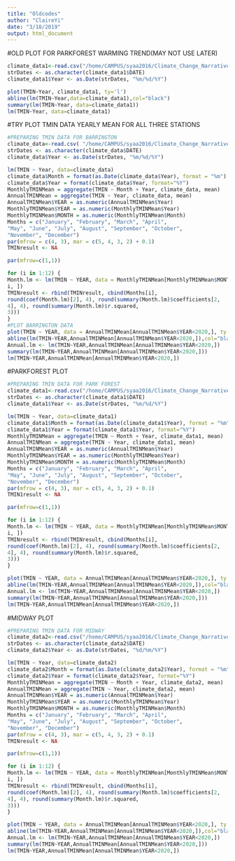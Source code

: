 ```yaml
---
title: "Oldcodes"
author: "ClaireYi"
date: "3/18/2019"
output: html_document
---
```

#OLD PLOT FOR PARKFOREST WARMING TREND(MAY NOT USE LATER)
```r
climate_data1<-read.csv("/home/CAMPUS/syaa2016/Climate_Change_Narratives/student_folders/Yi/ParkForest_climatedata_claireyi.csv")
strDates <- as.character(climate_data1$DATE)
climate_data1$Year <- as.Date(strDates, "%m/%d/%Y")

plot(TMIN~Year, climate_data1, ty='l')
abline(lm(TMIN~Year,data=climate_data1),col="black")
summary(lm(TMIN~Year, data=climate_data1))
lm(TMIN~Year, data=climate_data1)
```

#TRY PLOT TMIN DATA YEARLY MEAN FOR ALL THREE STATIONS
```r
#PREPARING TMIN DATA FOR BARRINGTON
climate_data<-read.csv( "/home/CAMPUS/syaa2016/Climate_Change_Narratives/student_folders/Yi/claireyi_climatedata_chicago.csv")
strDates <- as.character(climate_data$DATE)
climate_data$Year <- as.Date(strDates, "%m/%d/%Y")

lm(TMIN ~ Year, data=climate_data)
climate_data$Month = format(as.Date(climate_data$Year), format = "%m")
climate_data$Year = format(climate_data$Year, format="%Y")
MonthlyTMINMean = aggregate(TMIN ~ Month + Year, climate_data, mean)
AnnualTMINMean = aggregate(TMIN ~ Year, climate_data, mean)
AnnualTMINMean$YEAR = as.numeric(AnnualTMINMean$Year)
MonthlyTMINMean$YEAR = as.numeric(MonthlyTMINMean$Year)
MonthlyTMINMean$MONTH = as.numeric(MonthlyTMINMean$Month)
Months = c("January", "February", "March", "April",
"May", "June", "July", "August", "September", "October",
"November", "December")
par(mfrow = c(4, 3), mar = c(5, 4, 3, 2) + 0.1)
TMINresult <- NA

par(mfrow=c(1,1))

for (i in 1:12) {
Month.lm <- lm(TMIN ~ YEAR, data = MonthlyTMINMean[MonthlyTMINMean$MONTH ==
i, ])
TMINresult <- rbind(TMINresult, cbind(Months[i],
round(coef(Month.lm)[2], 4), round(summary(Month.lm)$coefficients[2,
4], 4), round(summary(Month.lm)$r.squared,
3)))
}
#PLOT BARRINGTON DATA
plot(TMIN ~ YEAR, data = AnnualTMINMean[AnnualTMINMean$YEAR<2020,], ty = "l", las = 1, xlim = c(1960, 2019), ylab = "Barrington Minimum Temperature (°C)", xlab= "Year")
abline(lm(TMIN~YEAR,AnnualTMINMean[AnnualTMINMean$YEAR<2020,]),col="black")
Annual.lm <- lm(TMIN~YEAR,AnnualTMINMean[AnnualTMINMean$YEAR<2020,])
summary(lm(TMIN~YEAR,AnnualTMINMean[AnnualTMINMean$YEAR<2020,]))
lm(TMIN~YEAR,AnnualTMINMean[AnnualTMINMean$YEAR<2020,])
```

#PARKFOREST PLOT
```r
#PREPARING TMIN DATA FOR PARK FOREST
climate_data1<-read.csv("/home/CAMPUS/syaa2016/Climate_Change_Narratives/student_folders/Yi/ParkForest_climatedata_claireyi.csv")
strDates <- as.character(climate_data1$DATE)
climate_data1$Year <- as.Date(strDates, "%m/%d/%Y")

lm(TMIN ~ Year, data=climate_data1)
climate_data1$Month = format(as.Date(climate_data1$Year), format = "%m")
climate_data1$Year = format(climate_data1$Year, format="%Y")
MonthlyTMINMean = aggregate(TMIN ~ Month + Year, climate_data1, mean)
AnnualTMINMean = aggregate(TMIN ~ Year, climate_data1, mean)
AnnualTMINMean$YEAR = as.numeric(AnnualTMINMean$Year)
MonthlyTMINMean$YEAR = as.numeric(MonthlyTMINMean$Year)
MonthlyTMINMean$MONTH = as.numeric(MonthlyTMINMean$Month)
Months = c("January", "February", "March", "April",
"May", "June", "July", "August", "September", "October",
"November", "December")
par(mfrow = c(4, 3), mar = c(5, 4, 3, 2) + 0.1)
TMIN1result <- NA

par(mfrow=c(1,1))

for (i in 1:12) {
Month.lm <- lm(TMIN ~ YEAR, data = MonthlyTMINMean[MonthlyTMINMean$MONTH ==
i, ])
TMINresult <- rbind(TMINresult, cbind(Months[i],
round(coef(Month.lm)[2], 4), round(summary(Month.lm)$coefficients[2,
4], 4), round(summary(Month.lm)$r.squared,
3)))
}

plot(TMIN ~ YEAR, data = AnnualTMINMean[AnnualTMINMean$YEAR<2020,], ty = "l", las = 1, xlim = c(1960, 2019), ylab = "Park Forest Minimum Temperature (°C)", xlab= "Year")
abline(lm(TMIN~YEAR,AnnualTMINMean[AnnualTMINMean$YEAR<2020,]),col="black")
Annual.lm <- lm(TMIN~YEAR,AnnualTMINMean[AnnualTMINMean$YEAR<2020,])
summary(lm(TMIN~YEAR,AnnualTMINMean[AnnualTMINMean$YEAR<2020,]))
lm(TMIN~YEAR,AnnualTMINMean[AnnualTMINMean$YEAR<2020,])
```

#MIDWAY PLOT
```r
#PREPARING TMIN DATA FOR MIDWAY
climate_data2<-read.csv("/home/CAMPUS/syaa2016/Climate_Change_Narratives/student_folders/Yi/climatedata_cliareyi_midway.csv")
strDates <- as.character(climate_data2$DATE)
climate_data2$Year <- as.Date(strDates, "%d/%m/%Y")

lm(TMIN ~ Year, data=climate_data2)
climate_data2$Month = format(as.Date(climate_data2$Year), format = "%m")
climate_data2$Year = format(climate_data2$Year, format="%Y")
MonthlyTMINMean = aggregate(TMIN ~ Month + Year, climate_data2, mean)
AnnualTMINMean = aggregate(TMIN ~ Year, climate_data2, mean)
AnnualTMINMean$YEAR = as.numeric(AnnualTMINMean$Year)
MonthlyTMINMean$YEAR = as.numeric(MonthlyTMINMean$Year)
MonthlyTMINMean$MONTH = as.numeric(MonthlyTMINMean$Month)
Months = c("January", "February", "March", "April",
"May", "June", "July", "August", "September", "October",
"November", "December")
par(mfrow = c(4, 3), mar = c(5, 4, 3, 2) + 0.1)
TMINresult <- NA

par(mfrow=c(1,1))

for (i in 1:12) {
Month.lm <- lm(TMIN ~ YEAR, data = MonthlyTMINMean[MonthlyTMINMean$MONTH ==
i, ])
TMINresult <- rbind(TMINresult, cbind(Months[i],
round(coef(Month.lm)[2], 4), round(summary(Month.lm)$coefficients[2,
4], 4), round(summary(Month.lm)$r.squared,
3)))
}

plot(TMIN ~ YEAR, data = AnnualTMINMean[AnnualTMINMean$YEAR<2020,], ty = "l", las = 1, xlim = c(1960, 2019), ylab = "Midway Airport Minimum Temperature (°C)", xlab= "Year")
abline(lm(TMIN~YEAR,AnnualTMINMean[AnnualTMINMean$YEAR<2020,]),col="black")
Annual.lm <- lm(TMIN~YEAR,AnnualTMINMean[AnnualTMINMean$YEAR<2020,])
summary(lm(TMIN~YEAR,AnnualTMINMean[AnnualTMINMean$YEAR<2020,]))
lm(TMIN~YEAR,AnnualTMINMean[AnnualTMINMean$YEAR<2020,])
```

